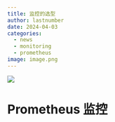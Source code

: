 ```yaml
---
title: 监控的选型
author: lastnumber
date: 2024-04-03
categories:
  - news
  - monitoring
  - prometheus
image: image.png
---
```

![](./image.png)

# Prometheus 监控